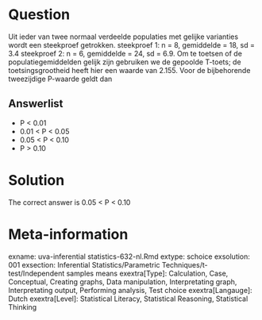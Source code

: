 Question
========

Uit ieder van twee normaal verdeelde populaties met gelijke varianties wordt een steekproef getrokken.
steekproef 1: n = 8, gemiddelde = 18, sd = 3.4
steekproef 2: n = 6, gemiddelde = 24, sd = 6.9. Om te toetsen of de populatiegemiddelden gelijk zijn gebruiken we de gepoolde T-toets; de toetsingsgrootheid heeft hier een waarde van 2.155. Voor de bijbehorende tweezijdige P-waarde geldt dan 

Answerlist
----------
* P &lt; 0.01
* 0.01 &lt; P &lt; 0.05
* 0.05 &lt; P &lt; 0.10
* P &gt; 0.10

Solution
========

The correct answer is  0.05 &lt; P &lt; 0.10 

Meta-information
================
exname: uva-inferential statistics-632-nl.Rmd 
extype: schoice 
exsolution: 001 
exsection: Inferential Statistics/Parametric Techniques/t-test/Independent samples means
exextra[Type]: Calculation, Case, Conceptual, Creating graphs, Data manipulation, Interpretating graph, Interpretating output, Performing analysis, Test choice 
exextra[Langauge]: Dutch 
exextra[Level]: Statistical Literacy, Statistical Reasoning, Statistical Thinking 
